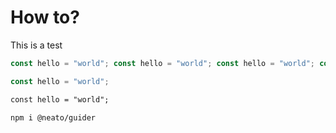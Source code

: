 # How to?

This is a test

```ts
const hello = "world"; const hello = "world"; const hello = "world"; const hello = "world"; const hello = "world"; const hello = "world";
```

```ts showLineNumbers
const hello = "world";
```

```txt title="test" showLineNumbers
const hello = "world";
```

```sh npm2yarn
npm i @neato/guider
```
